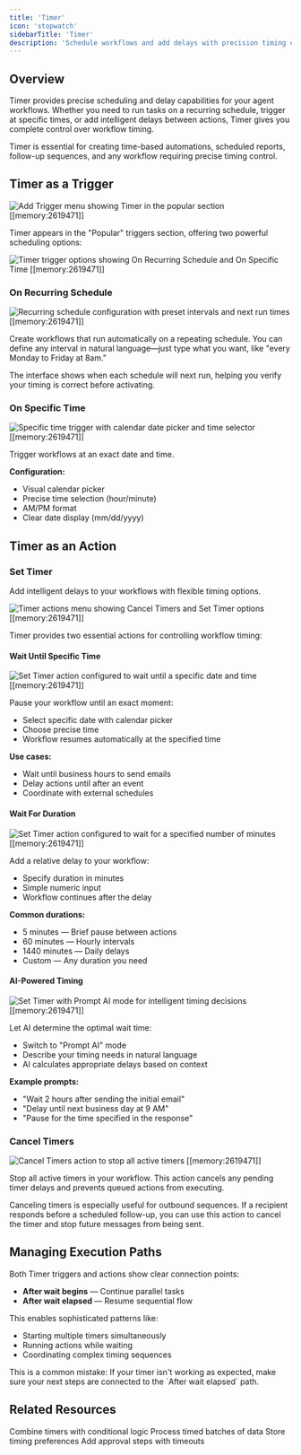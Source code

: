 ```yaml
---
title: 'Timer'
icon: 'stopwatch'
sidebarTitle: 'Timer'
description: 'Schedule workflows and add delays with precision timing controls'
---
```


## Overview

Timer provides precise scheduling and delay capabilities for your agent workflows. Whether you need to run tasks on a recurring schedule, trigger at specific times, or add intelligent delays between actions, Timer gives you complete control over workflow timing.

<Note>
Timer is essential for creating time-based automations, scheduled reports, follow-up sequences, and any workflow requiring precise timing control.
</Note>

## Timer as a Trigger

<Frame>
  <img src="/lindy-brand-assets/lindy-timer-add-trigger.png" alt="Add Trigger menu showing Timer in the popular section [[memory:2619471]]" />
</Frame>

Timer appears in the "Popular" triggers section, offering two powerful scheduling options:

<Frame>
  <img src="/lindy-brand-assets/lindy-timer-trgger-options.png" alt="Timer trigger options showing On Recurring Schedule and On Specific Time [[memory:2619471]]" />
</Frame>

### On Recurring Schedule

<Frame>
  <img src="/lindy-brand-assets/lindy-timer-recurring-schedule-trigger.png" alt="Recurring schedule configuration with preset intervals and next run times [[memory:2619471]]" />
</Frame>

Create workflows that run automatically on a repeating schedule. You can define any interval in natural language—just type what you want, like "every Monday to Friday at 8am."

<Tip>
The interface shows when each schedule will next run, helping you verify your timing is correct before activating.
</Tip>

### On Specific Time

<Frame>
  <img src="/lindy-brand-assets/lindy-timer-on-specific-time-trigger.png" alt="Specific time trigger with calendar date picker and time selector [[memory:2619471]]" />
</Frame>

Trigger workflows at an exact date and time.

**Configuration:**
- Visual calendar picker
- Precise time selection (hour/minute)
- AM/PM format
- Clear date display (mm/dd/yyyy)

## Timer as an Action

### Set Timer

Add intelligent delays to your workflows with flexible timing options.

<Frame>
  <img src="/lindy-brand-assets/lindy-timer-avaialble-actions.png" alt="Timer actions menu showing Cancel Timers and Set Timer options [[memory:2619471]]" />
</Frame>

Timer provides two essential actions for controlling workflow timing:

#### Wait Until Specific Time

<Frame>
  <img src="/lindy-brand-assets/lindy-timer-set-timer-until-actions.png" alt="Set Timer action configured to wait until a specific date and time [[memory:2619471]]" />
</Frame>

Pause your workflow until an exact moment:
- Select specific date with calendar picker
- Choose precise time
- Workflow resumes automatically at the specified time

**Use cases:**
- Wait until business hours to send emails
- Delay actions until after an event
- Coordinate with external schedules

#### Wait For Duration

<Frame>
  <img src="/lindy-brand-assets/lindy-timer-set-timer-for-actions.png" alt="Set Timer action configured to wait for a specified number of minutes [[memory:2619471]]" />
</Frame>

Add a relative delay to your workflow:
- Specify duration in minutes
- Simple numeric input
- Workflow continues after the delay

**Common durations:**
- 5 minutes — Brief pause between actions
- 60 minutes — Hourly intervals
- 1440 minutes — Daily delays
- Custom — Any duration you need

#### AI-Powered Timing

<Frame>
  <img src="/lindy-brand-assets/lindy-timer-set-timer-actions-ai-prompt.png" alt="Set Timer with Prompt AI mode for intelligent timing decisions [[memory:2619471]]" />
</Frame>

Let AI determine the optimal wait time:
- Switch to "Prompt AI" mode
- Describe your timing needs in natural language
- AI calculates appropriate delays based on context

**Example prompts:**
- "Wait 2 hours after sending the initial email"
- "Delay until next business day at 9 AM"
- "Pause for the time specified in the response"

### Cancel Timers

<Frame>
  <img src="/lindy-brand-assets/lindy-timer-cancel-timer-action.png" alt="Cancel Timers action to stop all active timers [[memory:2619471]]" />
</Frame>

Stop all active timers in your workflow. This action cancels any pending timer delays and prevents queued actions from executing.

<Tip>
Canceling timers is especially useful for outbound sequences. If a recipient responds before a scheduled follow-up, you can use this action to cancel the timer and stop future messages from being sent.
</Tip>

## Managing Execution Paths

Both Timer triggers and actions show clear connection points:
- **After wait begins** — Continue parallel tasks
- **After wait elapsed** — Resume sequential flow

This enables sophisticated patterns like:
- Starting multiple timers simultaneously
- Running actions while waiting
- Coordinating complex timing sequences

<Tip>
This is a common mistake: If your timer isn't working as expected, make sure your next steps are connected to the `After wait elapsed` path.
</Tip>

## Related Resources

<CardGroup cols={2}>
  <Card title="Conditions" href="/fundamentals/lindy-101/conditions" icon="network-wired">
    Combine timers with conditional logic
  </Card>
  <Card title="Looping" href="/fundamentals/lindy-101/looping" icon="arrows-repeat">
    Process timed batches of data
  </Card>
  <Card title="Knowledge Base" href="/fundamentals/lindy-101/knowledge-base" icon="database">
    Store timing preferences
  </Card>
  <Card title="Human in the Loop" href="/testing/human-in-the-loop" icon="square-user">
    Add approval steps with timeouts
  </Card>
</CardGroup>